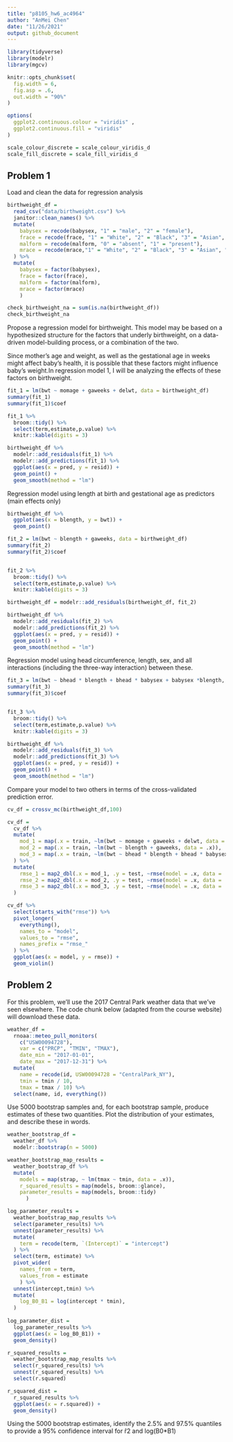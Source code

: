 ```yaml
---
title: "p8105_hw6_ac4964"
author: "AnMei Chen"
date: "11/26/2021"
output: github_document
---
```


```r
library(tidyverse)
library(modelr)
library(mgcv)

knitr::opts_chunk$set(
  fig.width = 6,
  fig.asp = .6,
  out.width = "90%"
)

options(
  ggplot2.continuous.colour = "viridis" , 
  ggplot2.continuous.fill = "viridis"
)

scale_colour_discrete = scale_colour_viridis_d
scale_fill_discrete = scale_fill_viridis_d
```


## Problem 1

Load and clean the data for regression analysis

```r
birthweight_df = 
  read_csv("data/birthweight.csv") %>% 
  janitor::clean_names() %>% 
  mutate(
    babysex = recode(babysex, "1" = "male", "2" = "female"),
    frace = recode(frace, "1" = "White", "2" = "Black", "3" = "Asian", "4" = "Puerto Rican", "8" = "Other", "9" = "Unknown"),
    malform = recode(malform, "0" = "absent", "1" = "present"),
    mrace = recode(mrace,"1" = "White", "2" = "Black", "3" = "Asian", "4" = "Puerto Rican", "8" = "Other", "9" = "Unknown")
  ) %>% 
  mutate(
    babysex = factor(babysex),
    frace = factor(frace),
    malform = factor(malform),
    mrace = factor(mrace)
    )

check_birthweight_na = sum(is.na(birthweight_df))
check_birthweight_na
```


Propose a regression model for birthweight. This model may be based on a hypothesized structure for the factors that underly birthweight, on a data-driven model-building process, or a combination of the two. 

Since mother's age and weight, as well as the gestational age in weeks might affect baby's health, it is possible that these factors might influence baby's weight.In regression model 1, I will be analyzing the effects of these factors on birthweight.

```r
fit_1 = lm(bwt ~ momage + gaweeks + delwt, data = birthweight_df)
summary(fit_1)
summary(fit_1)$coef

fit_1 %>% 
  broom::tidy() %>% 
  select(term,estimate,p.value) %>% 
  knitr::kable(digits = 3)

birthweight_df %>% 
  modelr::add_residuals(fit_1) %>%
  modelr::add_predictions(fit_1) %>%  
  ggplot(aes(x = pred, y = resid)) +
  geom_point() +
  geom_smooth(method = "lm")

```

Regression model using length at birth and gestational age as predictors (main effects only)

```r
birthweight_df %>% 
  ggplot(aes(x = blength, y = bwt)) +
  geom_point()

fit_2 = lm(bwt ~ blength + gaweeks, data = birthweight_df)
summary(fit_2)
summary(fit_2)$coef


fit_2 %>% 
  broom::tidy() %>% 
  select(term,estimate,p.value) %>% 
  knitr::kable(digits = 3)

birthweight_df = modelr::add_residuals(birthweight_df, fit_2)

birthweight_df %>% 
  modelr::add_residuals(fit_2) %>%
  modelr::add_predictions(fit_2) %>%  
  ggplot(aes(x = pred, y = resid)) +
  geom_point() +
  geom_smooth(method = "lm")
```

Regression model using head circumference, length, sex, and all interactions (including the three-way interaction) between these.

```r

fit_3 = lm(bwt ~ bhead * blength + bhead * babysex + babysex *blength, data = birthweight_df) 
summary(fit_3)
summary(fit_3)$coef


fit_3 %>% 
  broom::tidy() %>% 
  select(term,estimate,p.value) %>% 
  knitr::kable(digits = 3)

birthweight_df %>% 
  modelr::add_residuals(fit_3) %>%
  modelr::add_predictions(fit_3) %>%  
  ggplot(aes(x = pred, y = resid)) +
  geom_point() +
  geom_smooth(method = "lm")
```

Compare your model to two others in terms of the cross-validated prediction error.

```r
cv_df = crossv_mc(birthweight_df,100)

cv_df = 
  cv_df %>% 
  mutate(
    mod_1 = map(.x = train, ~lm(bwt ~ momage + gaweeks + delwt, data = .x)),
    mod_2 = map(.x = train, ~lm(bwt ~ blength + gaweeks, data = .x)),
    mod_3 = map(.x = train, ~lm(bwt ~ bhead * blength + bhead * babysex + babysex *blength, data = .x))
  ) %>% 
  mutate(
    rmse_1 = map2_dbl(.x = mod_1, .y = test, ~rmse(model = .x, data = .y)),
    rmse_2 = map2_dbl(.x = mod_2, .y = test, ~rmse(model = .x, data = .y)),
    rmse_3 = map2_dbl(.x = mod_3, .y = test, ~rmse(model = .x, data = .y))
  )

cv_df %>% 
  select(starts_with("rmse")) %>% 
  pivot_longer(
    everything(),
    names_to = "model",
    values_to = "rmse",
    names_prefix = "rmse_"
  ) %>% 
  ggplot(aes(x = model, y = rmse)) +
  geom_violin()
```


## Problem 2

For this problem, we’ll use the 2017 Central Park weather data that we’ve seen elsewhere. The code chunk below (adapted from the course website) will download these data.
```r
weather_df = 
  rnoaa::meteo_pull_monitors(
    c("USW00094728"),
    var = c("PRCP", "TMIN", "TMAX"), 
    date_min = "2017-01-01",
    date_max = "2017-12-31") %>%
  mutate(
    name = recode(id, USW00094728 = "CentralPark_NY"),
    tmin = tmin / 10,
    tmax = tmax / 10) %>%
  select(name, id, everything())
```


Use 5000 bootstrap samples and, for each bootstrap sample, produce estimates of these two quantities. Plot the distribution of your estimates, and describe these in words.
 
```r
weather_bootstrap_df =
  weather_df %>% 
  modelr::bootstrap(n = 5000)

weather_bootstrap_map_results =
  weather_bootstrap_df %>% 
  mutate(
    models = map(strap, ~ lm(tmax ~ tmin, data = .x)),
    r_squared_results = map(models, broom::glance),
    parameter_results = map(models, broom::tidy)
      ) 

log_parameter_results =
  weather_bootstrap_map_results %>% 
  select(parameter_results) %>% 
  unnest(parameter_results) %>%
  mutate(
    term = recode(term, `(Intercept)` = "intercept")
  ) %>% 
  select(term, estimate) %>% 
  pivot_wider(
    names_from = term,
    values_from = estimate
    ) %>% 
  unnest(intercept,tmin) %>% 
  mutate(
    log_B0_B1 = log(intercept * tmin),
  ) 
  
log_parameter_dist =
  log_parameter_results %>% 
  ggplot(aes(x = log_B0_B1)) +
  geom_density()

r_squared_results =
  weather_bootstrap_map_results %>% 
  select(r_squared_results) %>% 
  unnest(r_squared_results) %>%   
  select(r.squared)

r_squared_dist =
  r_squared_results %>% 
  ggplot(aes(x = r.squared)) +
  geom_density()


```


Using the 5000 bootstrap estimates, identify the 2.5% and 97.5% quantiles to provide a 95% confidence interval for r̂2
 and log(B0*B1)

```r

```

